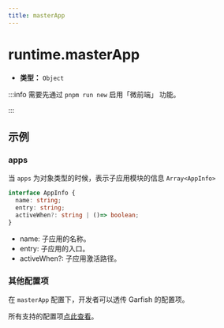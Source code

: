 ```yaml
---
title: masterApp
---
```


# runtime.masterApp

- **类型：** `Object`

:::info
需要先通过 `pnpm run new` 启用「微前端」 功能。

:::

## 示例


<EnableMicroFrontend />
<MasterManifestAppConfig />

### apps

当 `apps` 为对象类型的时候，表示子应用模块的信息 `Array<AppInfo>`

```ts
interface AppInfo {
  name: string;
  entry: string;
  activeWhen?: string | ()=> boolean;
}
```

- name: 子应用的名称。
- entry: 子应用的入口。
- activeWhen?: 子应用激活路径。

### 其他配置项

在 `masterApp` 配置下，开发者可以透传 Garfish 的配置项。

所有支持的配置项[点此查看](https://garfishjs.org/api/run/#%E5%8F%82%E6%95%B0)。

